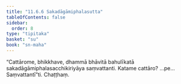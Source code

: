 ```yaml
---
title: "11.6.6 Sakadāgāmiphalasutta"
tableOfContents: false
sidebar:
  order: 8
type: "tipitaka"
basket: "su"
book: "sn-maha"
---
```



<DynamicBreadcrumb />

<Division number="1052" book="sn-maha" bookNo="14" page="359">

<Paragraph number="2121" book="sn-maha">
“Cattārome, bhikkhave, dhammā bhāvitā bahulīkatā sakadāgāmiphalasacchikiriyāya saṃvattanti. Katame cattāro? …pe…  Saṃvattantī”ti.

</Paragraph>
</Division>

<Paragraph number="2122" type="center" book="sn-maha">
Chaṭṭhaṃ.
</Paragraph>